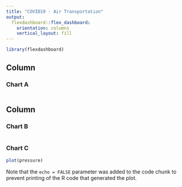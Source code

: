 ```yaml
---
title: "COVID19 - Air Transportation"
output: 
  flexdashboard::flex_dashboard:
    orientation: columns
    vertical_layout: fill
---
```


```r
library(flexdashboard)
```

Column {data-width=650}
-----------------------------------------------------------------------

### Chart A

```r

```

Column {data-width=350}
-----------------------------------------------------------------------

### Chart B

```r

```

### Chart C

```r
plot(pressure)
```

Note that the `echo = FALSE` parameter was added to the code chunk to prevent printing of the R code that generated the plot.
